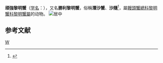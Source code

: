 {{Speciesbox
| taxon = Matuta victor
| binomial_authority = (Fabricius, 1781)<ref name=WoRMS_440354>{{cite WoRMS |id=440354 |title=''Matuta victor'' |accessdate=2014-05-27 }}</ref>
| image = A taxidermi of Matura victor.JPG
}}

'''頑強黎明蟹'''（[[学名|学名]]：{{lang|la|''Matuta victor''}}），又名'''勝利黎明蟹'''，俗稱'''潛沙蟹'''、'''沙隨'''<ref>{{cite web |url=http://www.tjnp.gov.tw/FileDownLoad/Encyclopedias//20131129115519642879.pdf |title=黎明蟹科勝利黎明蟹 |accessdate=2014-05-27 |archive-date=2014-05-29 |archive-url=https://web.archive.org/web/20140529103227/http://www.tjnp.gov.tw/FileDownLoad/Encyclopedias//20131129115519642879.pdf |dead-url=no }}</ref>，屬[[饅頭蟹總科|饅頭蟹總科]][[黎明蟹科|黎明蟹科]][[黎明蟹屬|黎明蟹屬]]的动物。
[[File:Matuta_victor(Male).jpg|居中]]

==参考文献==
{{reflist}}

{{螃蟹小作品}}
{{Taxonbar}}
[[Category:黎明蟹属|W]]